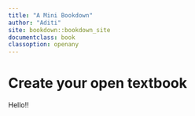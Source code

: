 ```yaml
---
title: "A Mini Bookdown"
author: "Aditi"
site: bookdown::bookdown_site
documentclass: book
classoption: openany
---
```


# Create your open textbook

Hello!!
